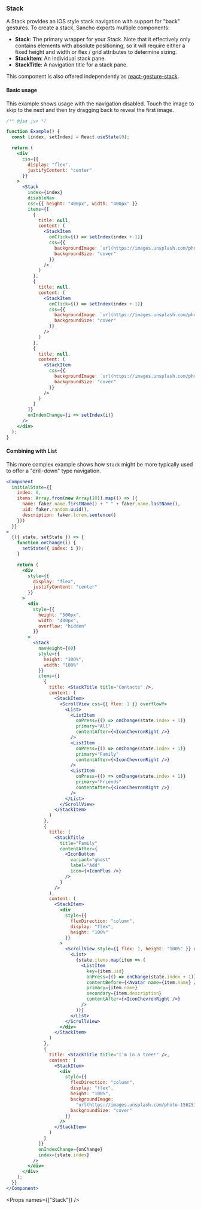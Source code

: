 
<Nav title="Stack" />
<SEO title="Stack" />

<Container>
<Article sidebar={[
  { id: 'Stack', name: 'Stack'},
  { id: 'Basic usage', name: 'Basic usage' },
  { id: 'Combining with List', name : 'Combining with List'},
  { id: 'Props', name: 'API'}
]}>

# Stack

A Stack provides an iOS style stack navigation with support for "back" gestures. To create a stack, Sancho exports multiple components:

- **Stack**: The primary wrapper for your Stack. Note that it effectively only contains elements with absolute positioning, so it will require either a fixed height and width or flex / grid attributes to determine sizing.
- **StackItem**: An individual stack pane.
- **StackTitle**: A navigation title for a stack pane.

This component is also offered independently as [react-gesture-stack](https://github.com/bmcmahen/react-gesture-stack).

#### Basic usage

This example shows usage with the navigation disabled. Touch the image to skip to the next and then try dragging back to reveal the first image.

```jsx
/** @jsx jsx */

function Example() {
  const [index, setIndex] = React.useState(0);

  return (
    <div
      css={{
        display: "flex",
        justifyContent: "center"
      }}
    >
      <Stack
        index={index}
        disableNav
        css={{ height: "400px", width: "400px" }}
        items={[
          {
            title: null,
            content: (
              <StackItem
                onClick={() => setIndex(index + 1)}
                css={{
                  backgroundImage: `url(https://images.unsplash.com/photo-1556909114-44e3e70034e2?ixlib=rb-1.2.1&ixid=eyJhcHBfaWQiOjEyMDd9&auto=format&fit=crop&w=1950&q=80)`,
                  backgroundSize: "cover"
                }}
              />
            )
          },
          {
            title: null,
            content: (
              <StackItem
                onClick={() => setIndex(index + 1)}
                css={{
                  backgroundImage: `url(https://images.unsplash.com/photo-1558980664-10e7170b5df9?ixlib=rb-1.2.1&ixid=eyJhcHBfaWQiOjEyMDd9&auto=format&fit=crop&w=1951&q=80)`,
                  backgroundSize: "cover"
                }}
              />
            )
          },
          {
            title: null,
            content: (
              <StackItem
                css={{
                  backgroundImage: `url(https://images.unsplash.com/photo-1562619398-e7a474328df3?ixlib=rb-1.2.1&ixid=eyJhcHBfaWQiOjEyMDd9&auto=format&fit=crop&w=1950&q=80)`,
                  backgroundSize: "cover"
                }}
              />
            )
          }
        ]}
        onIndexChange={i => setIndex(i)}
      />
    </div>
  );
}
```

#### Combining with List

This more complex example shows how `Stack` might be more typically used to offer a "drill-down" type navigation.

```jsx
<Component
  initialState={{
    index: 0,
    items: Array.from(new Array(10)).map(() => ({
      name: faker.name.firstName() + " " + faker.name.lastName(),
      uid: faker.random.uuid(),
      description: faker.lorem.sentence()
    }))
  }}
>
  {({ state, setState }) => {
    function onChange(i) {
      setState({ index: i });
    }

    return (
      <div
        style={{
          display: "flex",
          justifyContent: "center"
        }}
      >
        <div
          style={{
            height: "500px",
            width: "400px",
            overflow: "hidden"
          }}
        >
          <Stack
            navHeight={60}
            style={{
              height: "100%",
              width: "100%"
            }}
            items={[
              {
                title: <StackTitle title="Contacts" />,
                content: (
                  <StackItem>
                    <ScrollView css={{ flex: 1 }} overflowY>
                      <List>
                        <ListItem
                          onPress={() => onChange(state.index + 1)}
                          primary="All"
                          contentAfter={<IconChevronRight />}
                        />
                        <ListItem
                          onPress={() => onChange(state.index + 1)}
                          primary="Family"
                          contentAfter={<IconChevronRight />}
                        />
                        <ListItem
                          onPress={() => onChange(state.index + 1)}
                          primary="Friends"
                          contentAfter={<IconChevronRight />}
                        />
                      </List>
                    </ScrollView>
                  </StackItem>
                )
              },
              {
                title: (
                  <StackTitle
                    title="Family"
                    contentAfter={
                      <IconButton
                        variant="ghost"
                        label="Add"
                        icon={<IconPlus />}
                      />
                    }
                  />
                ),
                content: (
                  <StackItem>
                    <div
                      style={{
                        flexDirection: "column",
                        display: "flex",
                        height: "100%"
                      }}
                    >
                      <ScrollView style={{ flex: 1, height: "100%" }} overflowY>
                        <List>
                          {state.items.map(item => (
                            <ListItem
                              key={item.uid}
                              onPress={() => onChange(state.index + 1)}
                              contentBefore={<Avatar name={item.name} />}
                              primary={item.name}
                              secondary={item.description}
                              contentAfter={<IconChevronRight />}
                            />
                          ))}
                        </List>
                      </ScrollView>
                    </div>
                  </StackItem>
                )
              },
              {
                title: <StackTitle title="I'm in a tree!" />,
                content: (
                  <StackItem>
                    <div
                      style={{
                        flexDirection: "column",
                        display: "flex",
                        height: "100%",
                        backgroundImage:
                          "url(https://images.unsplash.com/photo-1562519776-b232435b73c1?ixlib=rb-1.2.1&ixid=eyJhcHBfaWQiOjEyMDd9&auto=format&fit=crop&w=634&q=80)",
                        backgroundSize: "cover"
                      }}
                    />
                  </StackItem>
                )
              }
            ]}
            onIndexChange={onChange}
            index={state.index}
          />
        </div>
      </div>
    );
  }}
</Component>
```

<Props names={["Stack"]} />

</Article>
</Container>
